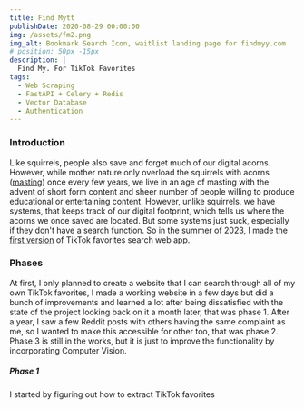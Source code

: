 ```yaml
---
title: Find Mytt
publishDate: 2020-08-29 00:00:00
img: /assets/fm2.png
img_alt: Bookmark Search Icon, waitlist landing page for findmyy.com
# position: 50px -15px
description: |
  Find My. For TikTok Favorites
tags:
  - Web Scraping
  - FastAPI + Celery + Redis
  - Vector Database
  - Authentication
---
```


### Introduction

Like squirrels, people also save and forget much of our digital acorns. However, while mother nature only
overload the squirrels with acorns ([masting](https://www.bbg.org/article/the_mysteries_of_masting_in_trees))
once every few years, we live in an age of masting with the
advent of short form content and sheer number of people willing to produce educational or entertaining content.
However, unlike squirrels, we have systems, that keeps track of our digital footprint,
which tells us where the acorns we once saved are located. But some systems just suck, especially if they don't have
a search function. So in the summer of 2023, I made the [first version](https://favorite-tiktoks.vercel.app/) of TikTok favorites search web app.

### Phases

At first, I only planned to create a website that I can search through all of my own TikTok favorites, I made a working
website in a few days but did a bunch of improvements and learned a lot after being dissatisfied with the state of the project looking back on it a month later,
that was phase 1.
After a year, I saw a few Reddit posts with others having the same complaint as me, so I wanted to make this accessible
for other too, that was phase 2. Phase 3 is still in the works, but it is just to improve the functionality by incorporating Computer Vision.

##### Phase 1

I started by figuring out how to extract TikTok favorites
